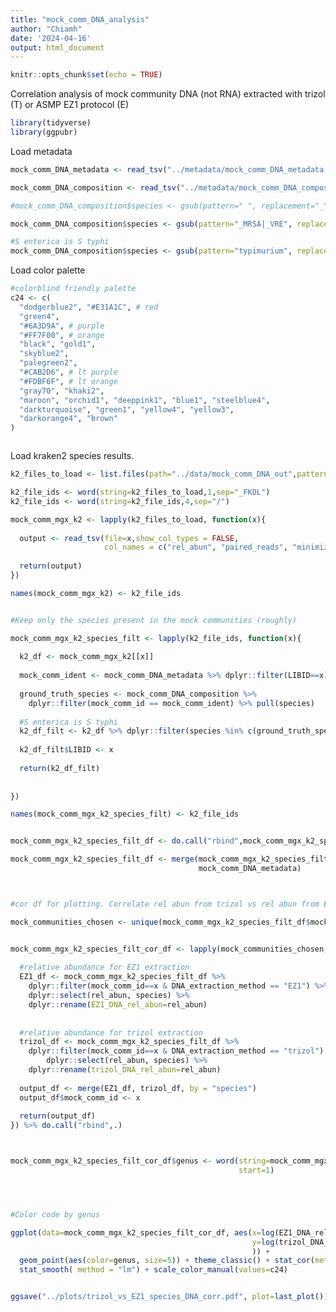 ---
title: "mock_comm_DNA_analysis"
author: "Chiamh"
date: '2024-04-16'
output: html_document
---

```{r setup, include=FALSE}
knitr::opts_chunk$set(echo = TRUE)
```

Correlation analysis of mock community DNA (not RNA) extracted with trizol (T) or ASMP EZ1 protocol (E)

```{r}
library(tidyverse)
library(ggpubr)
```

Load metadata

```{r}

mock_comm_DNA_metadata <- read_tsv("../metadata/mock_comm_DNA_metadata.txt", show_col_types = FALSE)

mock_comm_DNA_composition <- read_tsv("../metadata/mock_comm_DNA_composition.txt", show_col_types = FALSE)

#mock_comm_DNA_composition$species <- gsub(pattern=" ", replacement="_",x=mock_comm_DNA_composition$species)

mock_comm_DNA_composition$species <- gsub(pattern="_MRSA|_VRE", replacement="",x=mock_comm_DNA_composition$species)

#S enterica is S typhi
mock_comm_DNA_composition$species <- gsub(pattern="typimurium", replacement="enterica",x=mock_comm_DNA_composition$species)

```


Load color palette
```{r}

#colorblind friendly palette
c24 <- c(
  "dodgerblue2", "#E31A1C", # red
  "green4",
  "#6A3D9A", # purple
  "#FF7F00", # orange
  "black", "gold1",
  "skyblue2",
  "palegreen2",
  "#CAB2D6", # lt purple
  "#FDBF6F", # lt orange
  "gray70", "khaki2",
  "maroon", "orchid1", "deeppink1", "blue1", "steelblue4",
  "darkturquoise", "green1", "yellow4", "yellow3",
  "darkorange4", "brown"
)



```


Load kraken2 species results.

```{r}

k2_files_to_load <- list.files(path="../data/mock_comm_DNA_out",pattern="_k2.s.tsv",full.names=T)

k2_file_ids <- word(string=k2_files_to_load,1,sep="_FKDL")
k2_file_ids <- word(string=k2_file_ids,4,sep="/")

mock_comm_mgx_k2 <- lapply(k2_files_to_load, function(x){
  
  output <- read_tsv(file=x,show_col_types = FALSE, 
                     col_names = c("rel_abun", "paired_reads", "minimizers","distinct_minimizers","species"))
  
  return(output)
})

names(mock_comm_mgx_k2) <- k2_file_ids


#Keep only the species present in the mock communities (roughly)

mock_comm_mgx_k2_species_filt <- lapply(k2_file_ids, function(x){
  
  k2_df <- mock_comm_mgx_k2[[x]]
  
  mock_comm_ident <- mock_comm_DNA_metadata %>% dplyr::filter(LIBID==x) %>% pull(mock_comm_id)
  
  ground_truth_species <- mock_comm_DNA_composition %>% 
    dplyr::filter(mock_comm_id == mock_comm_ident) %>% pull(species)
  
  #S enterica is S typhi
  k2_df_filt <- k2_df %>% dplyr::filter(species %in% c(ground_truth_species))
  
  k2_df_filt$LIBID <- x
  
  return(k2_df_filt)
  
  
})

names(mock_comm_mgx_k2_species_filt) <- k2_file_ids


mock_comm_mgx_k2_species_filt_df <- do.call("rbind",mock_comm_mgx_k2_species_filt)

mock_comm_mgx_k2_species_filt_df <- merge(mock_comm_mgx_k2_species_filt_df, 
                                          mock_comm_DNA_metadata)



#cor df for plotting. Correlate rel abun from trizol vs rel abun from EZ1

mock_communities_chosen <- unique(mock_comm_mgx_k2_species_filt_df$mock_comm_id)


mock_comm_mgx_k2_species_filt_cor_df <- lapply(mock_communities_chosen, function(x){
  
  #relative abundance for EZ1 extraction
  EZ1_df <- mock_comm_mgx_k2_species_filt_df %>% 
    dplyr::filter(mock_comm_id==x & DNA_extraction_method == "EZ1") %>% 
    dplyr::select(rel_abun, species) %>% 
    dplyr::rename(EZ1_DNA_rel_abun=rel_abun)
  
  
  #relative abundance for trizol extraction
  trizol_df <- mock_comm_mgx_k2_species_filt_df %>% 
    dplyr::filter(mock_comm_id==x & DNA_extraction_method == "trizol") %>%
        dplyr::select(rel_abun, species) %>% 
    dplyr::rename(trizol_DNA_rel_abun=rel_abun)
  
  output_df <- merge(EZ1_df, trizol_df, by = "species")
  output_df$mock_comm_id <- x
  
  return(output_df)
}) %>% do.call("rbind",.)



mock_comm_mgx_k2_species_filt_cor_df$genus <- word(string=mock_comm_mgx_k2_species_filt_cor_df$species,
                                                   start=1)




#Color code by genus

ggplot(data=mock_comm_mgx_k2_species_filt_cor_df, aes(x=log(EZ1_DNA_rel_abun+0.01),
                                                      y=log(trizol_DNA_rel_abun+0.01),
                                                      )) + 
  geom_point(aes(color=genus, size=5)) + theme_classic() + stat_cor(method = "pearson") + 
  stat_smooth( method = "lm") + scale_color_manual(values=c24)


ggsave("../plots/trizol_vs_EZ1_species_DNA_corr.pdf", plot=last_plot())



```



